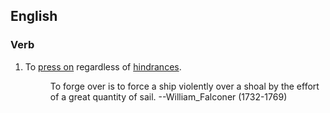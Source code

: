 ==English==

===Verb===
{{en-verb|head=[[forge]] [[over]]|forges over|forging over|forged over}}

# {{context|nautical|lang=en}} To [[press on]] regardless of [[hindrance]]s.
#: To forge over is to force a ship violently over a shoal by the effort of a great quantity of sail. --William_Falconer (1732-1769)